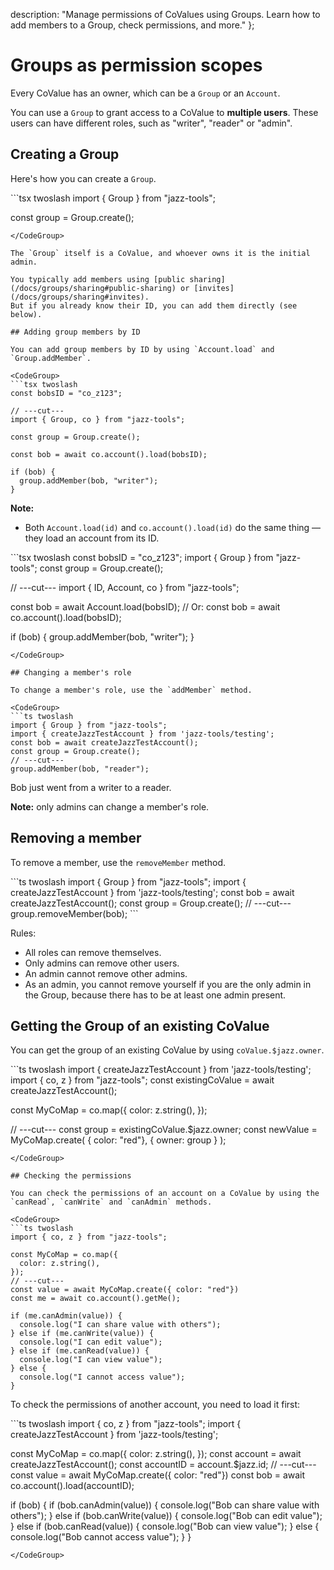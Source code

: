  description: "Manage permissions of CoValues using Groups. Learn how to add members to a Group, check permissions, and more."
};


# Groups as permission scopes

Every CoValue has an owner, which can be a `Group` or an `Account`.

You can use a `Group` to grant access to a CoValue to **multiple users**. These users can
have different roles, such as "writer", "reader" or "admin".

## Creating a Group

Here's how you can create a `Group`.

<CodeGroup>
```tsx twoslash
import { Group } from "jazz-tools";

const group = Group.create();
```
</CodeGroup>

The `Group` itself is a CoValue, and whoever owns it is the initial admin.

You typically add members using [public sharing](/docs/groups/sharing#public-sharing) or [invites](/docs/groups/sharing#invites).
But if you already know their ID, you can add them directly (see below).

## Adding group members by ID

You can add group members by ID by using `Account.load` and `Group.addMember`.

<CodeGroup>
```tsx twoslash
const bobsID = "co_z123";

// ---cut---
import { Group, co } from "jazz-tools";

const group = Group.create();

const bob = await co.account().load(bobsID);

if (bob) {
  group.addMember(bob, "writer");
}
```
</CodeGroup>

**Note:** 
- Both `Account.load(id)` and `co.account().load(id)` do the same thing — they load an account from its ID.

<CodeGroup>
```tsx twoslash
const bobsID = "co_z123";
import { Group } from "jazz-tools";
const group = Group.create();

// ---cut---
import { ID, Account, co } from "jazz-tools";

const bob = await Account.load(bobsID);
// Or: const bob = await co.account().load(bobsID);

if (bob) {
  group.addMember(bob, "writer");
}
```
</CodeGroup>

## Changing a member's role

To change a member's role, use the `addMember` method.

<CodeGroup>
```ts twoslash
import { Group } from "jazz-tools";
import { createJazzTestAccount } from 'jazz-tools/testing';
const bob = await createJazzTestAccount();
const group = Group.create();
// ---cut---
group.addMember(bob, "reader");
```
</CodeGroup>

Bob just went from a writer to a reader.

**Note:** only admins can change a member's role.

## Removing a member

To remove a member, use the `removeMember` method.

<CodeGroup>
```ts twoslash
import { Group } from "jazz-tools";
import { createJazzTestAccount } from 'jazz-tools/testing';
const bob = await createJazzTestAccount();
const group = Group.create();
// ---cut---
group.removeMember(bob);
```
</CodeGroup>

Rules:
- All roles can remove themselves.
- Only admins can remove other users.
- An admin cannot remove other admins.
- As an admin, you cannot remove yourself if you are the only admin in the Group, because there has to be at least one admin present.

## Getting the Group of an existing CoValue

You can get the group of an existing CoValue by using `coValue.$jazz.owner`.

<CodeGroup>
```ts twoslash
import { createJazzTestAccount } from 'jazz-tools/testing';
import { co, z } from "jazz-tools";
const existingCoValue = await createJazzTestAccount();

const MyCoMap = co.map({
  color: z.string(),
});

// ---cut---
const group = existingCoValue.$jazz.owner;
const newValue = MyCoMap.create(
  { color: "red"},
  { owner: group }
);
```
</CodeGroup>

## Checking the permissions

You can check the permissions of an account on a CoValue by using the `canRead`, `canWrite` and `canAdmin` methods.

<CodeGroup>
```ts twoslash
import { co, z } from "jazz-tools";

const MyCoMap = co.map({
  color: z.string(),
});
// ---cut---
const value = await MyCoMap.create({ color: "red"})
const me = await co.account().getMe();

if (me.canAdmin(value)) {
  console.log("I can share value with others"); 
} else if (me.canWrite(value)) {
  console.log("I can edit value");
} else if (me.canRead(value)) {
  console.log("I can view value");
} else {
  console.log("I cannot access value");
}
```
</CodeGroup>

To check the permissions of another account, you need to load it first:

<CodeGroup>
```ts twoslash
import { co, z } from "jazz-tools";
import { createJazzTestAccount } from 'jazz-tools/testing';

const MyCoMap = co.map({
  color: z.string(),
});
const account = await createJazzTestAccount();
const accountID = account.$jazz.id;
// ---cut---
const value = await MyCoMap.create({ color: "red"})
const bob = await co.account().load(accountID);

if (bob) {
  if (bob.canAdmin(value)) {
    console.log("Bob can share value with others");
  } else if (bob.canWrite(value)) {
    console.log("Bob can edit value");
  } else if (bob.canRead(value)) {
    console.log("Bob can view value");
  } else {
    console.log("Bob cannot access value");
  }
}
```
</CodeGroup>
